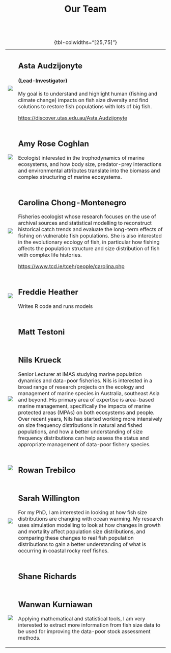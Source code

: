<h1 style="text-align:center">

Our Team

</h1>

<br/><br/>

+------------------------------------------------+-----------------------------------------------------------------------------------------------------------------------------------------------------------------------------------------------------------------------------------------------------------------------------------------------------------------------------------------------------------------------------------------------------------------------------------------------------------------------------------------------------------------------------------------------------------------------------------------------------------------------------------------------------------------------------------+
| ![](people/asta.jpg){.headshot}                | ## Asta Audzijonyte                                                                                                                                                                                                                                                                                                                                                                                                                                                                                                                                                                                                                                                               |
|                                                |                                                                                                                                                                                                                                                                                                                                                                                                                                                                                                                                                                                                                                                                                   |
|                                                | #### (Lead-Investigator)                                                                                                                                                                                                                                                                                                                                                                                                                                                                                                                                                                                                                                                          |
|                                                |                                                                                                                                                                                                                                                                                                                                                                                                                                                                                                                                                                                                                                                                                   |
|                                                | My goal is to understand and highlight human (fishing and climate change) impacts on fish size diversity and find solutions to restore fish populations with lots of big fish.                                                                                                                                                                                                                                                                                                                                                                                                                                                                                                    |
|                                                |                                                                                                                                                                                                                                                                                                                                                                                                                                                                                                                                                                                                                                                                                   |
|                                                | <https://discover.utas.edu.au/Asta.Audzijonyte>                                                                                                                                                                                                                                                                                                                                                                                                                                                                                                                                                                                                                                   |
+------------------------------------------------+-----------------------------------------------------------------------------------------------------------------------------------------------------------------------------------------------------------------------------------------------------------------------------------------------------------------------------------------------------------------------------------------------------------------------------------------------------------------------------------------------------------------------------------------------------------------------------------------------------------------------------------------------------------------------------------+
| ![](people/amy.jpg){.headshot}                 | ## Amy Rose Coghlan                                                                                                                                                                                                                                                                                                                                                                                                                                                                                                                                                                                                                                                               |
|                                                |                                                                                                                                                                                                                                                                                                                                                                                                                                                                                                                                                                                                                                                                                   |
|                                                | Ecologist interested in the trophodynamics of marine ecosystems, and how body size, predator-prey interactions and environmental attributes translate into the biomass and complex structuring of marine ecosystems.                                                                                                                                                                                                                                                                                                                                                                                                                                                              |
+------------------------------------------------+-----------------------------------------------------------------------------------------------------------------------------------------------------------------------------------------------------------------------------------------------------------------------------------------------------------------------------------------------------------------------------------------------------------------------------------------------------------------------------------------------------------------------------------------------------------------------------------------------------------------------------------------------------------------------------------+
| ![](www/carolina.jpeg){.headshot}              | ## Carolina Chong-Montenegro                                                                                                                                                                                                                                                                                                                                                                                                                                                                                                                                                                                                                                                      |
|                                                |                                                                                                                                                                                                                                                                                                                                                                                                                                                                                                                                                                                                                                                                                   |
|                                                | Fisheries ecologist whose research focuses on the use of archival sources and statistical modelling to reconstruct historical catch trends and evaluate the long-term effects of fishing on vulnerable fish populations. She is also interested in the evolutionary ecology of fish, in particular how fishing affects the population structure and size distribution of fish with complex life histories.                                                                                                                                                                                                                                                                        |
|                                                |                                                                                                                                                                                                                                                                                                                                                                                                                                                                                                                                                                                                                                                                                   |
|                                                | <https://www.tcd.ie/tceh/people/carolina.php>                                                                                                                                                                                                                                                                                                                                                                                                                                                                                                                                                                                                                                     |
+------------------------------------------------+-----------------------------------------------------------------------------------------------------------------------------------------------------------------------------------------------------------------------------------------------------------------------------------------------------------------------------------------------------------------------------------------------------------------------------------------------------------------------------------------------------------------------------------------------------------------------------------------------------------------------------------------------------------------------------------+
| ![](people/freddie.jpg){.headshot}             | ## Freddie Heather                                                                                                                                                                                                                                                                                                                                                                                                                                                                                                                                                                                                                                                                |
|                                                |                                                                                                                                                                                                                                                                                                                                                                                                                                                                                                                                                                                                                                                                                   |
|                                                | Writes R code and runs models                                                                                                                                                                                                                                                                                                                                                                                                                                                                                                                                                                                                                                                     |
+------------------------------------------------+-----------------------------------------------------------------------------------------------------------------------------------------------------------------------------------------------------------------------------------------------------------------------------------------------------------------------------------------------------------------------------------------------------------------------------------------------------------------------------------------------------------------------------------------------------------------------------------------------------------------------------------------------------------------------------------+
|                                                | ## Matt Testoni                                                                                                                                                                                                                                                                                                                                                                                                                                                                                                                                                                                                                                                                   |
+------------------------------------------------+-----------------------------------------------------------------------------------------------------------------------------------------------------------------------------------------------------------------------------------------------------------------------------------------------------------------------------------------------------------------------------------------------------------------------------------------------------------------------------------------------------------------------------------------------------------------------------------------------------------------------------------------------------------------------------------+
| ![](people/nils.jpg){.headshot}                | ## Nils Krueck                                                                                                                                                                                                                                                                                                                                                                                                                                                                                                                                                                                                                                                                    |
|                                                |                                                                                                                                                                                                                                                                                                                                                                                                                                                                                                                                                                                                                                                                                   |
|                                                | Senior Lecturer at IMAS studying marine population dynamics and data-poor fisheries. Nils is interested in a broad range of research projects on the ecology and management of marine species in Australia, southeast Asia and beyond. His primary area of expertise is area-based marine management, specifically the impacts of marine protected areas (MPAs) on both ecosystems and people. Over recent years, Nils has started working more intensively on size frequency distributions in natural and fished populations, and how a better understanding of size frequency distributions can help assess the status and appropriate management of data-poor fishery species. |
+------------------------------------------------+-----------------------------------------------------------------------------------------------------------------------------------------------------------------------------------------------------------------------------------------------------------------------------------------------------------------------------------------------------------------------------------------------------------------------------------------------------------------------------------------------------------------------------------------------------------------------------------------------------------------------------------------------------------------------------------+
| ![](people/rowan.jpg){.headshot}               | ## Rowan Trebilco                                                                                                                                                                                                                                                                                                                                                                                                                                                                                                                                                                                                                                                                 |
+------------------------------------------------+-----------------------------------------------------------------------------------------------------------------------------------------------------------------------------------------------------------------------------------------------------------------------------------------------------------------------------------------------------------------------------------------------------------------------------------------------------------------------------------------------------------------------------------------------------------------------------------------------------------------------------------------------------------------------------------+
| ![](people/sarah.jpg){.headshot}               | ## Sarah Willington                                                                                                                                                                                                                                                                                                                                                                                                                                                                                                                                                                                                                                                               |
|                                                |                                                                                                                                                                                                                                                                                                                                                                                                                                                                                                                                                                                                                                                                                   |
|                                                | For my PhD, I am interested in looking at how fish size distributions are changing with ocean warming. My research uses simulation modelling to look at how changes in growth and mortality affect population size distributions, and comparing these changes to real fish population distributions to gain a better understanding of what is occurring in coastal rocky reef fishes.                                                                                                                                                                                                                                                                                             |
+------------------------------------------------+-----------------------------------------------------------------------------------------------------------------------------------------------------------------------------------------------------------------------------------------------------------------------------------------------------------------------------------------------------------------------------------------------------------------------------------------------------------------------------------------------------------------------------------------------------------------------------------------------------------------------------------------------------------------------------------+
|                                                | ## Shane Richards                                                                                                                                                                                                                                                                                                                                                                                                                                                                                                                                                                                                                                                                 |
+------------------------------------------------+-----------------------------------------------------------------------------------------------------------------------------------------------------------------------------------------------------------------------------------------------------------------------------------------------------------------------------------------------------------------------------------------------------------------------------------------------------------------------------------------------------------------------------------------------------------------------------------------------------------------------------------------------------------------------------------+
| <img src="www/freddie.jpeg" class="headshot"/> | ## Wanwan Kurniawan                                                                                                                                                                                                                                                                                                                                                                                                                                                                                                                                                                                                                                                               |
|                                                |                                                                                                                                                                                                                                                                                                                                                                                                                                                                                                                                                                                                                                                                                   |
|                                                | Applying mathematical and statistical tools, I am very interested to extract more information from fish size data to be used for improving the data-poor stock assessment methods.                                                                                                                                                                                                                                                                                                                                                                                                                                                                                                |
+------------------------------------------------+-----------------------------------------------------------------------------------------------------------------------------------------------------------------------------------------------------------------------------------------------------------------------------------------------------------------------------------------------------------------------------------------------------------------------------------------------------------------------------------------------------------------------------------------------------------------------------------------------------------------------------------------------------------------------------------+

: {tbl-colwidths="\[25,75\]"}
